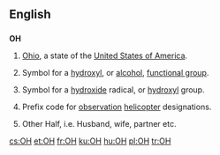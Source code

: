 {{also|oh|óh|öh|애}}
==English==

==={{abbreviation-old|en}}===
'''OH'''

# {{US}} [[Ohio]], a state of the [[United States of America]].
# {{organic chemistry}} Symbol for a [[hydroxyl]], or [[alcohol]], [[functional group]].
# {{inorganic chemistry}} Symbol for a [[hydroxide]] radical, or [[hydroxyl]] group.
# {{US|army|aviation}} Prefix code for [[observation]] [[helicopter]] designations.
# {{Internet slang}} Other Half, i.e. Husband, wife, partner etc.

[[cs:OH]]
[[et:OH]]
[[fr:OH]]
[[ku:OH]]
[[hu:OH]]
[[pl:OH]]
[[tr:OH]]